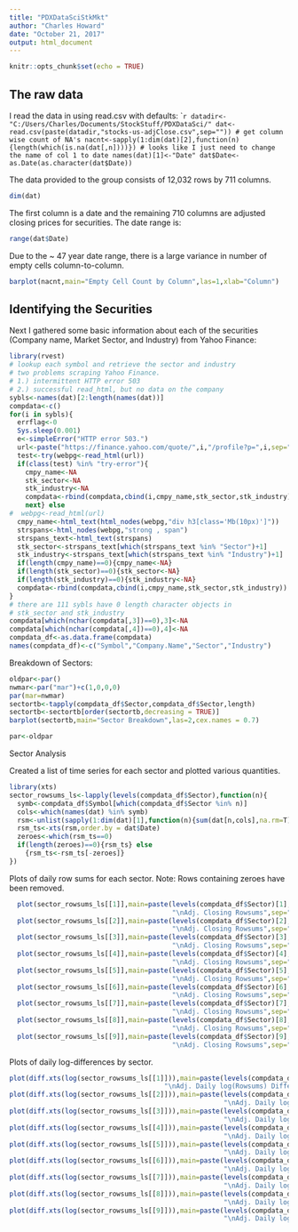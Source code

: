 ```yaml
---
title: "PDXDataSciStkMkt"
author: "Charles Howard"
date: "October 21, 2017"
output: html_document
---
```


```r
knitr::opts_chunk$set(echo = TRUE)
```

## The raw data

I read the data in using read.csv with defaults:
````r
datadir<-"C:/Users/Charles/Documents/StockStuff/PDXDataSci/"
dat<-read.csv(paste(datadir,"stocks-us-adjClose.csv",sep=""))
# get column wise count of NA's
nacnt<-sapply(1:dim(dat)[2],function(n){length(which(is.na(dat[,n])))})
# looks like I just need to change the name of col 1 to date
names(dat)[1]<-"Date"
dat$Date<-as.Date(as.character(dat$Date))
```

The data provided to the group consists of 12,032 rows by 711 columns.  
  
```r
dim(dat)
```
The first column is a date and the remaining 710 columns are adjusted closing prices for securities.  The date range is:
```r
range(dat$Date)
```
Due to the ~ 47 year date range, there is a large variance in number of empty cells column-to-column.  
```r
barplot(nacnt,main="Empty Cell Count by Column",las=1,xlab="Column")
```
## Identifying the Securities

Next I gathered some basic information about each of the securities (Company name, Market Sector, and Industry) from Yahoo Finance:

```r
library(rvest)
# lookup each symbol and retrieve the sector and industry
# two problems scraping Yahoo Finance.
# 1.) intermittent HTTP error 503
# 2.) successful read_html, but no data on the company
sybls<-names(dat)[2:length(names(dat))]
compdata<-c()
for(i in sybls){
  errflag<-0
  Sys.sleep(0.001)
  e<-simpleError("HTTP error 503.")
  url<-paste("https://finance.yahoo.com/quote/",i,"/profile?p=",i,sep="")
  test<-try(webpg<-read_html(url))
  if(class(test) %in% "try-error"){
    cmpy_name<-NA
    stk_sector<-NA
    stk_industry<-NA
    compdata<-rbind(compdata,cbind(i,cmpy_name,stk_sector,stk_industry))
    next} else
#  webpg<-read_html(url)
  cmpy_name<-html_text(html_nodes(webpg,"div h3[class='Mb(10px)']"))
  strspans<-html_nodes(webpg,"strong , span") 
  strspans_text<-html_text(strspans)
  stk_sector<-strspans_text[which(strspans_text %in% "Sector")+1]
  stk_industry<-strspans_text[which(strspans_text %in% "Industry")+1]
  if(length(cmpy_name)==0){cmpy_name<-NA}
  if(length(stk_sector)==0){stk_sector<-NA}
  if(length(stk_industry)==0){stk_industry<-NA}
  compdata<-rbind(compdata,cbind(i,cmpy_name,stk_sector,stk_industry))
}
# there are 111 sybls have 0 length character objects in
# stk_sector and stk_industry
compdata[which(nchar(compdata[,3])==0),3]<-NA
compdata[which(nchar(compdata[,4])==0),4]<-NA
compdata_df<-as.data.frame(compdata)
names(compdata_df)<-c("Symbol","Company.Name","Sector","Industry")
```
Breakdown of Sectors:
```r
oldpar<-par()
nwmar<-par("mar")+c(1,0,0,0)
par(mar=nwmar)
sectortb<-tapply(compdata_df$Sector,compdata_df$Sector,length)
sectortb<-sectortb[order(sectortb,decreasing = TRUE)]
barplot(sectortb,main="Sector Breakdown",las=2,cex.names = 0.7)

```
```r
par<-oldpar
```

Sector Analysis

Created a list of time series for each sector and plotted various quantities.

```r
library(xts)
sector_rowsums_ls<-lapply(levels(compdata_df$Sector),function(n){
  symb<-compdata_df$Symbol[which(compdata_df$Sector %in% n)]
  cols<-which(names(dat) %in% symb)
  rsm<-unlist(sapply(1:dim(dat)[1],function(n){sum(dat[n,cols],na.rm=T)}))
  rsm_ts<-xts(rsm,order.by = dat$Date)
  zeroes<-which(rsm_ts==0)
  if(length(zeroes)==0){rsm_ts} else 
    {rsm_ts<-rsm_ts[-zeroes]}
})
```
Plots of daily row sums for each sector. Note: Rows containing zeroes have been removed.

```r
  plot(sector_rowsums_ls[[1]],main=paste(levels(compdata_df$Sector)[1],
                                         "\nAdj. Closing Rowsums",sep=""))
  plot(sector_rowsums_ls[[2]],main=paste(levels(compdata_df$Sector)[2],
                                         "\nAdj. Closing Rowsums",sep=""))
  plot(sector_rowsums_ls[[3]],main=paste(levels(compdata_df$Sector)[3],
                                         "\nAdj. Closing Rowsums",sep=""))
  plot(sector_rowsums_ls[[4]],main=paste(levels(compdata_df$Sector)[4],
                                         "\nAdj. Closing Rowsums",sep=""))
  plot(sector_rowsums_ls[[5]],main=paste(levels(compdata_df$Sector)[5],
                                         "\nAdj. Closing Rowsums",sep=""))
  plot(sector_rowsums_ls[[6]],main=paste(levels(compdata_df$Sector)[6],
                                         "\nAdj. Closing Rowsums",sep=""))
  plot(sector_rowsums_ls[[7]],main=paste(levels(compdata_df$Sector)[7],
                                         "\nAdj. Closing Rowsums",sep=""))
  plot(sector_rowsums_ls[[8]],main=paste(levels(compdata_df$Sector)[8],
                                         "\nAdj. Closing Rowsums",sep=""))
  plot(sector_rowsums_ls[[9]],main=paste(levels(compdata_df$Sector)[9],
                                         "\nAdj. Closing Rowsums",sep=""))

```

Plots of daily log-differences by sector.
```r
plot(diff.xts(log(sector_rowsums_ls[[1]])),main=paste(levels(compdata_df$Sector)[1],
                                       "\nAdj. Daily log(Rowsums) Differences",sep=""))
plot(diff.xts(log(sector_rowsums_ls[[2]])),main=paste(levels(compdata_df$Sector)[2],
                                                      "\nAdj. Daily log(Rowsums) Differences",sep=""))
plot(diff.xts(log(sector_rowsums_ls[[3]])),main=paste(levels(compdata_df$Sector)[3],
                                                      "\nAdj. Daily log(Rowsums) Differences",sep=""))
plot(diff.xts(log(sector_rowsums_ls[[4]])),main=paste(levels(compdata_df$Sector)[4],
                                                      "\nAdj. Daily log(Rowsums) Differences",sep=""))
plot(diff.xts(log(sector_rowsums_ls[[5]])),main=paste(levels(compdata_df$Sector)[5],
                                                      "\nAdj. Daily log(Rowsums) Differences",sep=""))
plot(diff.xts(log(sector_rowsums_ls[[6]])),main=paste(levels(compdata_df$Sector)[6],
                                                      "\nAdj. Daily log(Rowsums) Differences",sep=""))
plot(diff.xts(log(sector_rowsums_ls[[7]])),main=paste(levels(compdata_df$Sector)[7],
                                                      "\nAdj. Daily log(Rowsums) Differences",sep=""))
plot(diff.xts(log(sector_rowsums_ls[[8]])),main=paste(levels(compdata_df$Sector)[8],
                                                      "\nAdj. Daily log(Rowsums) Differences",sep=""))
plot(diff.xts(log(sector_rowsums_ls[[9]])),main=paste(levels(compdata_df$Sector)[9],
                                                      "\nAdj. Daily log(Rowsums) Differences",sep=""))

```

